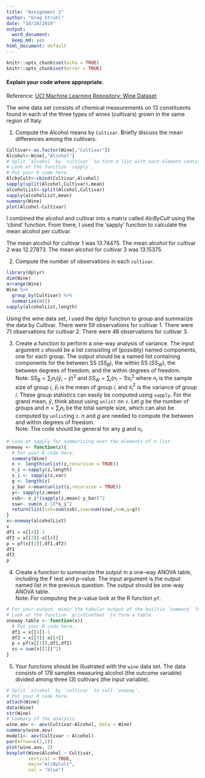 ---
title: "Assignment 1"
author: "Greg Strohl"
date: "10/20/2019"
output:
  word_document: 
  keep_md: yes
html_document: default
---

```{r setup, include=FALSE}
knitr::opts_chunk$set(echo = TRUE)
knitr::opts_chunk$set(error = TRUE)
```



#### Explain your code where appropriate.

Reference: [UCI Machine Learning Repository: Wine Dataset](https://archive.ics.uci.edu/ml/datasets/Wine)

The wine data set consists of chemical measurements on 13 constituents found in each of the three types of wines (cultivars) grown in the same region of Italy.

1. Compute the Alcohol means by `Cultivar`. Briefly discuss the mean differences among the cultivars.
```{r message=TRUE, warning=TRUE, paged.print=TRUE}
Cultivar<-as.factor(Wine[,"Cultivar"])
Alcohol<-Wine[,"Alcohol"]
# Split `alcohol` by `cultivar` to form a list with each element containing the data for a group.
# Look at the function `sapply`.
# Put your R code here.
AlcbyCult<-cbind(Cultivar,Alcohol)
sapply(split(Alcohol,Cultivar),mean)
alcoholList<-split(Alcohol,Cultivar)
sapply(alcoholList,mean)
summary(Wine)
plot(Alcohol~Cultivar)
```

I combined the alcohol and cultivar into a matrix called $AlcByCult$ using the 'cbind' function.  From there, I used the 'sapply' function to calculate the mean alcohol per cultivar.

The mean alcohol for cultivar 1 was 13.74475. 
The mean alcohol for cultivar 2 was 12.27873. 
The mean alcohol for cultivar 3 was 13.15375.

2. Compute the number of observations in each `cultivar`.

```{r}
library(dplyr)
dim(Wine)
arrange(Wine)
Wine %>%
  group_by(Cultivar) %>%
  summarize(n())
sapply(alcoholList,length)
```
Using the wine data set, I used the dplyr function to group and summarize the data by Cultivar.
There were 59 observations for cultivar 1.
There were 71 observations for cultivar 2.
There were 48 observations for cultivar 3.

3.  Create a function to perform a one-way analysis of variance. The input argument `z` should be a list consisting of (possibly) named components, one for each group. The output should be a named list containing components for the between SS ($SS_B$), the within SS ($SS_W$), the between degrees of freedom, and the within degrees of freedom.  
Note: $SS_B = \sum_i n_i (\bar{y}_i - \bar{y})^2$ and $SS_W = \sum_i (n_i - 1) s_i^2$ where $n_i$ is the sample size of group $i$, $\bar{y}_i$ is the mean of group $i$, and  $s_i^2$ is the variance of group $i$. These group statistics can easily be computed using `sapply`. For the grand mean, $\bar{y}$, think about using `unlist` on `z`. Let $g$ be the number of groups and $n = \sum_i n_i$ be the total sample size, which can also be computed by `unlist`ing `z`. $n$ and $g$ are needed to compute the between and within degrees of freedom.  
Note: The code should be general for any $g$ and $n_i$.


```{r}
# Look at sapply for summarizing over the elements of a list.
oneway <- function(z){
  # Put your R code here.
  summary(Wine)
  n <- length(unlist(z,recursive = TRUE))
  n_i <-sapply(z,length)
  s_i <- sapply(z,var)
  g <- length(z)
  y_bar <-mean(unlist(z,recursive = TRUE))
  y<- sapply(z,mean)
  ssb<- n_i*(sapply(z,mean)-y_bar)^2
  ssw<- sum(n_i-1)*s_i^2
  return(list(ssb=sum(ssb),ssw=sum(ssw),n=n,g=g))  
}
x<-oneway(alcoholList)
x
df1 = x[[4]]-1
df2 = x[[3]]-x[[4]]
p = pf(x[[2]],df1,df2)
df1
df2
p
```

4.  Create a function to summarize the output in a one-way ANOVA table, including the F test and $p$-value. The input argument is the output named list in the previous question. The output should be one-way ANOVA table.  
Note: For computing the $p$-value look at the R function `pf`.
```{r, message=FALSE, warning=FALSE}
# For your output, mimic the tabular output of the builtin `summary` function applied to the output of the builtin `aov` function.
# Look at the function `printCoefmat` to form a table.
oneway.table <- function(x){
  # Put your R code here.
  df1 = x[[4]]-1
  df2 = x[[3]]-x[[4]]
  p = pf(x[[1]],df1,df2)
  ss = sum(x[[1]]^2)
}
```

5. Your functions should be illustrated with the `wine` data set. The data consists of 178 samples measuring alcohol (the outcome variable) divided among three (3) cultivars (the input variable).


```{r, message=FALSE, warning=FALSE}
# Split `alcohol` by `cultivar` to call `oneway`.
# Put your R code here.
attach(Wine)
data(Wine)
str(Wine)
# Summary of the analysis
wine.aov <- aov(Cultivar~Alcohol, data = Wine)
summary(wine.aov)
model1<- aov(Cultivar ~ Alcohol)
par(mfrow=c(2,2))
plot(wine.aov, 2)
boxplot(Wine$Alcohol ~ Cultivar, 
        vertical = TRUE, 
        main="AlcByCult",
        col = "blue")
```

